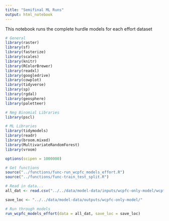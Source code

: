 ```yaml
---
title: "Semifinal ML Runs"
output: html_notebook
---
```


This notebook runs the complete hurdle models for each effort dataset

```r
# General
library(raster)
library(sf)
library(fasterize)
library(scales)
library(knitr)
library(RColorBrewer)
library(readxl)
library(googledrive)
library(cowplot)
library(tidyverse)
library(sp)
library(rgdal)
library(geosphere)
library(paletteer)

# Neg Binomial Libraries
library(pscl)

# ML Libraries
library(tidymodels)
library(readr)
library(broom.mixed)
library(MultivariateRandomForest)
library(vroom)

options(scipen = 1000000)

# Get functions
source("../functions/func-run_wcpfc_models_effort.R")
source("../functions/func-train_test_split.R")
```

```r
# Read in data... 
all_dat <- read.csv("../../data/model-data/inputs/wcpfc-only-model/wcpfc_all.csv")

save_loc <- "../../data/model-data/outputs/wcpfc-only-model/"
```

```r
# Run through models 
run_wcpfc_models_effort(data = all_dat, save_loc = save_loc)
```